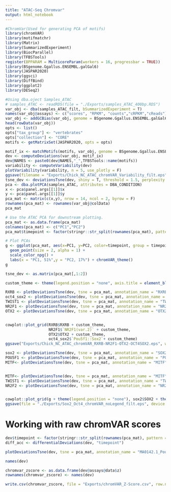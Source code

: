 ```yaml
---
title: "ATAC-Seq Chromvar"
output: html_notebook
---
```


```r
#ChromVar(Used for generating PCA of motifs)
library(chromVAR)
library(motifmatchr)
library(Matrix)
library(SummarizedExperiment)
library(BiocParallel)
library(TFBSTools)
register(BPPARAM = MulticoreParam(workers = 16, progressbar = TRUE))
library(BSgenome.Ggallus.ENSEMBL.galGal6)
library(JASPAR2020)
library(ggsci)
library(DiffBind)
library(ggplot2)
library(DESeq2)

#Using dba.oject Samples_ATAC
# samples_ATAC <- readRDS(file = "./Exports/samples_ATAC_400bp.RDS")
var_obj <- dba(samples_ATAC_filt, bSummarizedExperiment = T)
names(var_obj@assays) <- c("scores", "RPKM", "counts","cRPKM","cReads")
var_obj <- addGCBias(var_obj, genome = BSgenome.Ggallus.ENSEMBL.galGal6)
head(rowData(var_obj))
opts <- list()
opts["tax_group"] <- "vertebrates"
opts["collection"] <- "CORE"
motifs <- getMatrixSet(JASPAR2020, opts = opts)

motif_ix <- matchMotifs(motifs, var_obj, genome = BSgenome.Ggallus.ENSEMBL.galGal6)
dev <- computeDeviations(var_obj, motif_ix)
dev@NAMES <- paste0(dev@NAMES,"_",TFBSTools::name(motifs))
variability <- computeVariability(dev)
plotVariability(variability, n = 5, use_plotly = F)
ggsave(filename = "Exports/Chick_NC_ATAC_chromVAR_Variability_filt.eps", width = 8, height = 6)
tsne_dev <- deviationsTsne(dev, shiny = T, threshold = 1.5, perplexity = 4)
pca <- dba.plotPCA(samples_ATAC, attributes = DBA_CONDITION)
x <- pca$panel.args[[1]]$x
y <- pca$panel.args[[1]]$y
pca_mat <- matrix(c(x,y), nrow = 14, ncol = 2, byrow = F)
rownames(pca_mat) <- rownames(var_obj@colData)
pca_mat

# Use the ATAC PCA for downstream plotting.
pca_mat <- as.data.frame(pca_mat)
colnames(pca_mat) <- c("PC1","PC2")
pca_mat$timepoint <- factor(stringr::str_split(rownames(pca_mat), pattern = "_", simplify = T)[,1], levels = c("HH6","HH8","HH10","HH12","HH14","HH16","HH18")) 

# Plot PCAs
g <- ggplot(pca_mat, aes(x=PC1, y=PC2, color=timepoint, group = timepoint)) + 
  geom_point(size = 2, alpha = 1) + 
  scale_color_npg() +
  labs(x = "PC1, 51%",y = "PC2, 17%") + chromVAR_theme()
g

tsne_dev <- as.matrix(pca_mat[,1:2])

custom_theme <- theme(legend.position = "none", axis.title = element_blank())

RXRB <- plotDeviationsTsne(dev, tsne = pca_mat, annotation_name = "RXRB", shiny=F, var_df = variability)
oct4_sox2 <- plotDeviationsTsne(dev, tsne = pca_mat, annotation_name = "Pou5f1::Sox2", shiny=F, var_df = variability)
TWIST1 <- plotDeviationsTsne(dev, tsne = pca_mat, annotation_name = "TWIST1", shiny=F, var_df = variability)
NR2F1 <- plotDeviationsTsne(dev, tsne = pca_mat, annotation_name = "NR2F1(var.2)", shiny=F, var_df = variability)
OTX2 <- plotDeviationsTsne(dev, tsne = pca_mat, annotation_name = "OTX2", shiny=F, var_df = variability)


cowplot::plot_grid(RXRB$RXRB + custom_theme,
                   NR2F1$`NR2F1(var.2)` + custom_theme,
                   OTX2$OTX2 + custom_theme,
                   oct4_sox2$`Pou5f1::Sox2`+ custom_theme)
ggsave("Exports/Chick_NC_ATAC_chromVAR_RXRB-NR2F1-OTX2-OCT4SOX2.eps", width = 7, height = 5)

sox2 <- plotDeviationsTsne(dev, tsne = pca_mat, annotation_name = "SOX2", shiny=F, var_df = variability)
POU5F1 <- plotDeviationsTsne(dev, tsne = pca_mat, annotation_name = "POU5F1", shiny=F, var_df = variability)
MITF<- plotDeviationsTsne(dev, tsne = pca_mat, annotation_name = "MITF", shiny=F, var_df = variability) 


MITF<- plotDeviationsTsne(dev, tsne = pca_mat, annotation_name = "MITF", shiny=F, var_df = variability) 
TWIST1 <- plotDeviationsTsne(dev, tsne = pca_mat, annotation_name = "TWIST1", shiny=F, var_df = variability)
NR2F2 <- plotDeviationsTsne(dev, tsne = pca_mat, annotation_name = "NR2F2", shiny=F, var_df = variability)


cowplot::plot_grid(g + theme(legend.position = "none"), sox2$SOX2 + theme(legend.position = "none"), oct4_sox2$`Pou5f1::Sox2`+ theme(legend.position = "none"), POU5F1$POU5F1+ theme(legend.position = "none")) 
ggsave(file = "./Exports/Sox2_Oct4_chromVAR_noLegend_filt.eps", device = "eps", width = 6, height = 4)
```

# Working with raw chromVAR scores

```r
dev$timepoint <- factor(stringr::str_split(rownames(pca_mat), pattern = "_", simplify = T)[,1], levels = c("HH6","HH8","HH10","HH12","HH14","HH16","HH18")) 
diff_acc <- differentialDeviations(dev, "timepoint")

plotDeviationsTsne(dev, tsne = pca_mat, annotation_name = "MA0142.1_Pou5f1::Sox2", shiny=F, var_df = variability)

names(dev)

chromvar_zscore <- as.data.frame(dev@assays@data$z)
rownames(chromvar_zscore) <- names(dev)

write.csv(chromvar_zscore, file = "Exports/chromVAR_Z-Score.csv", row.names = T)
```


